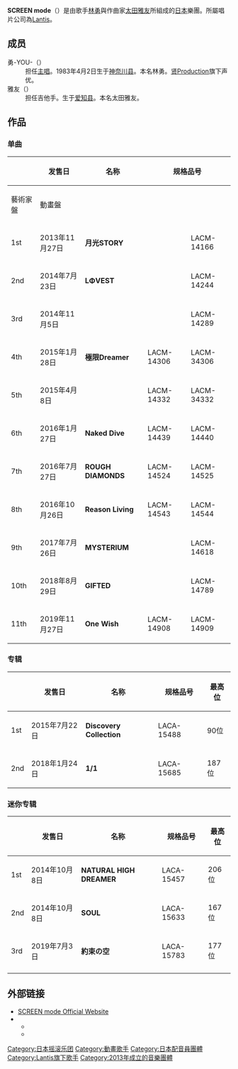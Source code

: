 {{unreferenced|time=2013-11-06T16:26:48+00:00}}
{{藝人
|姓名 = SCREEN mode
|類型 = 組合
|圖片 = 
|出身地 = {{JPN}}
|音樂類型 = [[J-POP|J-POP]]、[[動畫歌曲|動畫歌曲]]
|出道作 = 
|代表作 = 
|活躍年代 = 2013年－
|唱片公司 = [[Lantis|Lantis]]（2012年－）
|經紀公司 = 
|網站 = [http://screenmode.net/ SCREEN mode Official Website]
|相關團體 = 
|獎項 = 
|IMDb = 
|現任成員 = [[林勇_(日本)|林勇]]（聲優）<br />[[太田雅友|太田雅友]]（作曲家、編曲家、作詞家）
|過往成員 = 
}}
'''SCREEN mode'''（{{lang-ja|スクリーンモード}}）是由歌手[[林勇_(日本)|林勇]]與作曲家[[太田雅友|太田雅友]]所組成的[[日本|日本]]樂團。所屬唱片公司為[[Lantis|Lantis]]。

== 成员 ==
; 勇-YOU-（{{lang|ja|ゆう}}）
: 担任[[主唱|主唱]]。1983年4月2日生于[[神奈川县|神奈川县]]。本名林勇。[[贤Production|贤Production]]旗下声优。
; 雅友（{{lang|ja|まさとも}}）
: 担任吉他手。生于[[爱知县|爱知县]]。本名太田雅友。

== 作品 ==
=== 单曲 ===
{| class="wikitable" style="font-size:small"
! rowspan="2"| !! rowspan="2"|发售日 !! rowspan="2"|名称 !! colspan="2"|规格品号 !! rowspan="2"|最高位
|-
! 藝術家盤 !! 動畫盤
|-
! 1st
| 2013年11月27日 || '''月光STORY''' || rowspan="3"| || LACM-14166 || 178位
|-
! 2nd
| 2014年7月23日 || '''LΦVEST''' || LACM-14244 || 130位
|-
! 3rd
| 2014年11月5日 || '''{{lang|ja|アメイジング ザ ワールド}}''' || LACM-14289 || 108位
|-
! 4th
| 2015年1月28日 || '''極限Dreamer''' || LACM-14306 || LACM-34306 || rowspan="2"| 33位
|-
! 5th
| 2015年4月8日 || '''{{lang|ja|アンビバレンス}}''' || LACM-14332 || LACM-34332
|-
! 6th
| 2016年1月27日 || '''Naked Dive''' || LACM-14439 || LACM-14440 || 36位
|-
! 7th
| 2016年7月27日 || '''ROUGH DIAMONDS''' || LACM-14524 || LACM-14525 || 109位
|-
! 8th
| 2016年10月26日 || '''Reason Living''' || LACM-14543 || LACM-14544 || 64位
|-
! 9th
| 2017年7月26日 || '''MYSTERIUM''' || rowspan="2"| || LACM-14618 || 97位
|-
! 10th
| 2018年8月29日 || '''GIFTED'''|| LACM-14789 || 173位
|-
! 11th
| 2019年11月27日 || '''One Wish''' || LACM-14908 || LACM-14909 || 116位
|}

=== 专辑 ===
{| class="wikitable" style="font-size:small"
! !! 发售日 !! 名称 !! 规格品号 !! 最高位
|-
! 1st
| 2015年7月22日 || '''Discovery Collection''' || LACA-15488 || 90位
|-
! 2nd
| 2018年1月24日 || '''1/1''' || LACA-15685 || 187位
|}

=== 迷你专辑 ===
{| class="wikitable" style="font-size:small"
! !! 发售日 !! 名称 !! 规格品号 !! 最高位
|-
! 1st
| 2014年10月8日 || '''NATURAL HIGH DREAMER''' || LACA-15457 || 206位
|-
! 2nd
| 2014年10月8日 || '''SOUL''' || LACA-15633 || 167位
|-
! 3rd
| 2019年7月3日 || '''約束の空''' || LACA-15783 || 177位
|-
|}

== 外部链接 ==
* [http://screenmode.net/ SCREEN mode Official Website]{{Wayback|url=http://screenmode.net/ |date=20151217010636 }}
* {{Twitter|SCREEN_mode}}
** {{Twitter|voice_singing|勇-YOU-}}
** {{Twitter|masatomoota|雅友}}

{{SCREEN mode}}
{{Lantis}}
{{normdaten}}
{{DEFAULTSORT:SCREEN mode}}
[[Category:日本摇滚乐团|Category:日本摇滚乐团]]
[[Category:動畫歌手|Category:動畫歌手]]
[[Category:日本配音員團體|Category:日本配音員團體]]
[[Category:Lantis旗下歌手|Category:Lantis旗下歌手]]
[[Category:2013年成立的音樂團體|Category:2013年成立的音樂團體]]